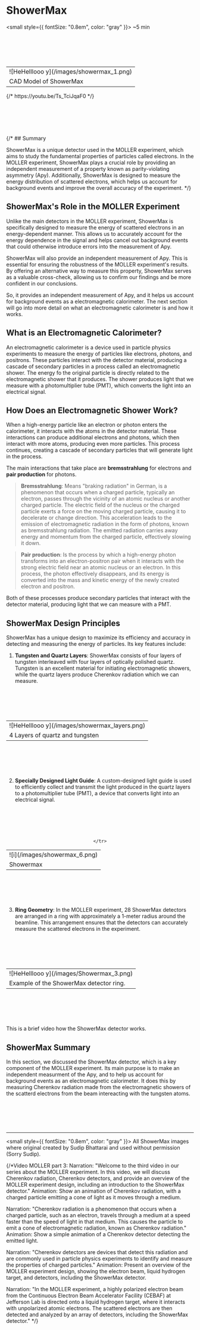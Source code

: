 
# ShowerMax
<small style={{ fontSize: "0.8em", color: "gray" }}>
 ~5 min
</small>

<br></br>
<br></br>

<div align = "center">
  <table>
    <tr>
      <td style={{ padding: "20px 20px" }}>
        ![HeHelllooo y](/images/showermax_1.png)
      </td>
    </tr>
    <tr>
      <td style={{ textAlign: "center", maxWidth: "250px"  }}>
        CAD Model of ShowerMax
      </td>
    </tr>
  </table>
</div>
{/* https://youtu.be/Ts_TciJqaF0 */}

<br></br>
<br></br>

{/* ## Summary

ShowerMax is a unique detector used in the MOLLER experiment, which aims to study the fundamental properties of particles called electrons. In the MOLLER 
experiment, ShowerMax plays a crucial role by providing an independent measurement of a property known as parity-violating asymmetry (Apy). Additionally,
ShowerMax is designed to measure the energy distribution of scattered electrons, which helps us account for background events and improve the overall accuracy 
of the experiment. */}

## ShowerMax's Role in the MOLLER Experiment

Unlike the main detectors in the MOLLER experiment, ShowerMax is specifically designed to measure the energy of scattered electrons in an energy-dependent manner. 
This allows us to accurately account for the energy dependence in the signal and helps cancel out background events that could otherwise introduce errors into the
measurement of Apy.

ShowerMax will also provide an independent measurement of Apy. This is essential for ensuring the robustness of the MOLLER experiment's results. By offering an 
alternative way to measure this property, ShowerMax serves as a valuable cross-check, allowing us to confirm our findings and be more confident in our
conclusions.

So, it provides an independent measurement of Apy, and it helps us account for background events as a electromagnetic calorimeter. The next section will 
go into more detail on what an electromagnetic calorimeter is and how it works.

## What is an Electromagnetic Calorimeter?

An electromagnetic calorimeter is a device used in particle physics experiments to measure the energy of particles like electrons, 
photons, and positrons. These particles interact with the detector material, producing a cascade of secondary particles in a process called an 
electromagnetic shower. The energy fo the original particle is directly related to the electromagnetic shower that it produces. The shower produces light that we
measure with a photomultiplier tube (PMT), which converts the light into an electrical signal.

## How Does an Electromagnetic Shower Work?

When a high-energy particle like an electron or photon enters the calorimeter, it interacts with the atoms in the detector material. These interactions can 
produce additional electrons and photons, which then interact with more atoms, producing even more particles. This process continues, 
creating a cascade of secondary particles that will generate light in the process.

The main interactions that take place are **bremsstrahlung** for electrons and **pair production** for photons. 

> **Bremsstrahlung**: Means "braking radiation" in German, is a phenomenon that occurs when a charged particle, typically an electron, passes through the 
vicinity of an atomic nucleus or another charged particle. The electric field of the nucleus or the charged particle exerts a force on the moving charged particle, 
causing it to decelerate or change direction. This acceleration leads to the emission of electromagnetic radiation in the form of photons, known as bremsstrahlung 
radiation. The emitted radiation carries away energy and momentum from the charged particle, effectively slowing it down. 

> **Pair production**: Is the process by which a high-energy photon transforms into an electron-positron pair when it interacts with the strong 
electric field near an atomic nucleus or an electron. In this process, the photon effectively disappears, and its energy is converted into the mass and kinetic 
energy of the newly created electron and positron.

Both of these processes produce secondary particles that interact with the detector material, producing light that we can measure with a PMT.

## ShowerMax Design Principles

ShowerMax has a unique design to maximize its efficiency and accuracy in detecting and measuring the energy of particles. Its key features 
include:

1. **Tungsten and Quartz Layers**: ShowerMax consists of four layers of tungsten interleaved with four layers of optically polished quartz.
Tungsten is an excellent material for initiating electromagnetic showers, while the quartz layers produce Cherenkov radiation which we can measure.

<br></br>
<br></br>

<div align = "center">
  <table>
    <tr>
      <td style={{ padding: "20px 20px" }}>
        ![HeHelllooo y](/images/showermax_layers.png)
      </td>
    </tr>
    <tr>
      <td style={{ textAlign: "center", maxWidth: "250px"  }}>
        4 Layers of quartz and tungsten
      </td>
    </tr>
  </table>
</div>


<br></br>
<br></br>

2. **Specially Designed Light Guide**: A custom-designed light guide is used to efficiently collect and transmit the light produced in the 
quartz layers to a photomultiplier tube (PMT), a device that converts light into an electrical signal.


<br></br>
<br></br>

<div align = "center">
  <table>
    <tr>
      <td style={{ padding: "20px 20px" }}>
        ![i](/images/showermax_6.png)
      </td>
    </tr>
    <tr>
      <td style={{ textAlign: "center", maxWidth: "250px"  }}>
        Showermax
      </td>
    
    </tr>
  </table>
</div>

<br></br>
<br></br>




3. **Ring Geometry**: In the MOLLER experiment, 28 ShowerMax detectors are arranged in a ring with approximately a 1-meter radius around 
the beamline. This arrangement ensures that the detectors can accurately measure the scattered electrons in the experiment.

<br></br>
<br></br>

<div align = "center">
  <table>
    <tr>
      <td style={{ padding: "20px 20px" }}>
        ![HeHelllooo y](/images/Showermax_3.png)
      </td>
    </tr>
    <tr>
      <td style={{ textAlign: "center", maxWidth: "250px"  }}>
        Example of the ShowerMax detector ring.
      </td>
    </tr>
  </table>
</div>


<br></br>
<br></br>

This is a brief video how the ShowerMax detector works.

<div align = "center">
  <Yvideo video={{src: 'Ts_TciJqaF0', title: 'ShowerMax'}} /> 
</div>

## ShowerMax Summary

In this section, we discussed the ShowerMax detector, which is a key component of the MOLLER experiment. Its main purpose is to make an independent measurment of the Apy, and to help us account for background events as an electromagnetic calorimeter. It does this by measuring Cherenkov radiation made from the electromagnetic showers of the scatterd electrons from the beam intereacting with the tungsten atoms. 

<br></br>
<br></br>

---

<small style={{ fontSize: "0.8em", color: "gray" }}>
     All ShowerMax images where original created by Sudip Bhattarai and used without permission (Sorry Sudip).
  </small>


{/*Video MOLLER part 3:
Narration:
"Welcome to the third video in our series about the MOLLER experiment. In this video, we will discuss Cherenkov radiation, 
Cherenkov detectors, and provide an overview of the MOLLER experiment design, including an introduction to the ShowerMax detector."
Animation: Show an animation of Cherenkov radiation, with a charged particle emitting a cone of light as it moves through a medium.

Narration:
"Cherenkov radiation is a phenomenon that occurs when a charged particle, such as an electron, travels through a 
medium at a speed faster than the speed of light in that medium. This causes the particle to emit a cone of electromagnetic 
radiation, known as Cherenkov radiation."
Animation: Show a simple animation of a Cherenkov detector detecting the emitted light.

Narration:
"Cherenkov detectors are devices that detect this radiation and are commonly used in particle physics experiments to 
identify and measure the properties of charged particles."
Animation: Present an overview of the MOLLER experiment design, showing the electron beam, liquid hydrogen target, 
and detectors, including the ShowerMax detector.

Narration:
"In the MOLLER experiment, a highly polarized electron beam from the Continuous Electron Beam Accelerator Facility (CEBAF)
 at Jefferson Lab is directed onto a liquid hydrogen target, where it interacts with unpolarized atomic electrons. The 
 scattered electrons are then detected and analyzed by an array of detectors, including the ShowerMax detector."  */}
